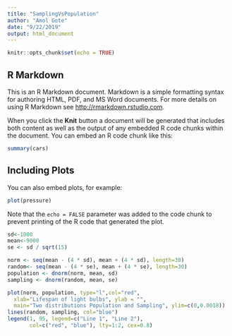 ```yaml
---
title: "SamplingVsPopulation"
author: "Amol Gote"
date: "9/22/2019"
output: html_document
---
```


```r
knitr::opts_chunk$set(echo = TRUE)
```

## R Markdown

This is an R Markdown document. Markdown is a simple formatting syntax for authoring HTML, PDF, and MS Word documents. For more details on using R Markdown see <http://rmarkdown.rstudio.com>.

When you click the **Knit** button a document will be generated that includes both content as well as the output of any embedded R code chunks within the document. You can embed an R code chunk like this:

```r
summary(cars)
```

## Including Plots

You can also embed plots, for example:

```r
plot(pressure)
```

Note that the `echo = FALSE` parameter was added to the code chunk to prevent printing of the R code that generated the plot.

```r
sd<-1000
mean<-9000
se <- sd / sqrt(15)

norm <- seq(mean - (4 * sd), mean + (4 * sd), length=30)
random<- seq(mean - (4 * se), mean + (4 * se), length=30)
population <- dnorm(norm, mean, sd)
sampling <- dnorm(random, mean, se)

plot(norm, population, type="l",col="red",
  xlab="Lifespan of light bulbs", ylab = "",
  main="Two distributions Population and Sampling", ylim=c(0,0.0018))
lines(random, sampling, col="blue")
legend(1, 95, legend=c("Line 1", "Line 2"),
       col=c("red", "blue"), lty=1:2, cex=0.8)


```
